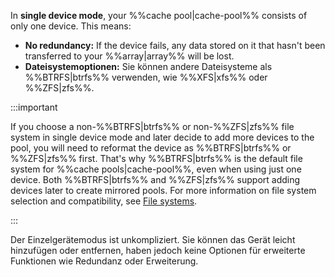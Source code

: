 In **single device mode**, your %%cache pool|cache-pool%% consists of only one device. This means:

- **No redundancy:** If the device fails, any data stored on it that hasn't been transferred to your %%array|array%% will be lost.
- **Dateisystemoptionen:** Sie können andere Dateisysteme als %%BTRFS|btrfs%% verwenden, wie %%XFS|xfs%% oder %%ZFS|zfs%%.

:::important

If you choose a non-%%BTRFS|btrfs%% or non-%%ZFS|zfs%% file system in single device mode and later decide to add more devices to the pool, you will need to reformat the device as %%BTRFS|btrfs%% or %%ZFS|zfs%% first. That's why %%BTRFS|btrfs%% is the default file system for %%cache pools|cache-pool%%, even when using just one device. Both %%BTRFS|btrfs%% and %%ZFS|zfs%% support adding devices later to create mirrored pools. For more information on file system selection and compatibility, see [File systems](../file-systems.mdx).

:::

Der Einzelgerätemodus ist unkompliziert. Sie können das Gerät leicht hinzufügen oder entfernen, haben jedoch keine Optionen für erweiterte Funktionen wie Redundanz oder Erweiterung.
